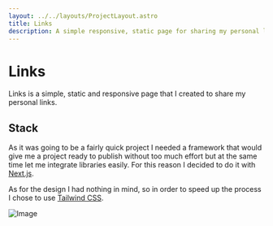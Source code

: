 ```yaml
---
layout: ../../layouts/ProjectLayout.astro
title: Links
description: A simple responsive, static page for sharing my personal links.
---
```


# Links

<ProjectLinks github_link="https://github.com/XavierVilaRubio/links" site_link="https://links.xavivila.dev" />

Links is a simple, static and responsive page that I created to share my personal links.

## Stack

As it was going to be a fairly quick project I needed a framework that would give me a project ready to publish without too much effort but at the same time let me integrate libraries easily. For this reason I decided to do it with [Next.js](https://nextjs.org/).

As for the design I had nothing in mind, so in order to speed up the process I chose to use [Tailwind CSS](https://tailwindcss.com/).

![Image](/projects/links/links.webp)
